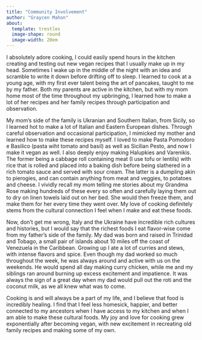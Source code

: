 ```yaml
---
title: "Community Involvement"
author: "Graycen Mahon"
about:
  template: trestles
  image-shape: round
  image-width: 20em
---
```


I absolutely adore cooking, I could easily spend hours in the kitchen creating and testing out new vegan recipes that I usually make up in my head. Sometimes I wake up in the middle of the night with an idea and scramble to write it down before drifting off to sleep. I learned to cook at a young age, with my first ever talent being the art of pancakes, taught to me by my father. Both my parents are active in the kitchen, but with my mom home most of the time throughout my upbringing, I learned how to make a lot of her recipes and her family recipes through participation and observation.

My mom's side of the family is Ukranian and Southern Italian, from Sicily, so I learned hot to make a lot of Italian and Eastern European dishes. Through careful observation and occasional participation, I mimicked my mother and learned how to make these recipes myself. I loved to make Pasta Pomodoro e Basilico (pasta wiht tomato and basil) as well as Sicilian Pesto, and now I make it vegan as well. I also deeply enjoy making Halupkies and Varenikis. The former being a cabbage roll containing meat (I use tofu or lentils) with rice that is rolled and placed into a baking dish before being slathered in a rich tomato sauce and served with sour cream. The latter is a dumpling akin to pierogies, and can contain anything from meat and veggies, to potatoes and cheese. I vividly recall my mom telling me stories about my Grandma Rose making hundreds of these every so often and carefully laying them out to dry on linen towels laid out on her bed. She would then freeze them, and make them for her every time they went over. My love of cooking definitely stems from the cultural connection I feel when I make and eat these foods.

Now, don't get me wrong, Italy and the Ukraine have incredible rich cultures and histories, but I would say that the richest foods I eat flavor-wise come from my father's side of the family. My dad was born and raised in Trinidad and Tobago, a small pair of islands about 10 miles off the coast of Venezuela in the Caribbean. Growing up I ate a lot of curries and stews, with intense flavors and spice. Even though my dad worked so much throughout the week, he was always around and active with us on the weekends. He would spend all day making curry chicken, while me and my siblings ran around burning up excess excitement and impatience. It was always the sign of a great day when my dad would pull out the roti and the coconut milk, as we all knew what was to come.

Cooking is and will always be a part of my life, and I believe that food is incredibly healing. I find that I feel less homesick, happier, and better connected to my ancestors when I have access to my kitchen and when I am able to make these cultural foods. My joy and love for cooking grew exponentially after becoming vegan, with new excitement in recreating old family recipes and making some of my own.
